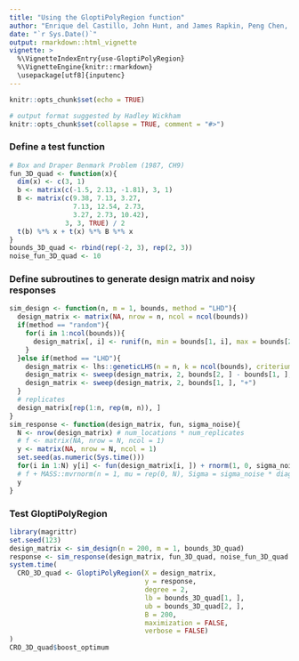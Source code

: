 ```yaml
---
title: "Using the GloptiPolyRegion function"
author: "Enrique del Castillo, John Hunt, and James Rapkin, Peng Chen, Adam Meyers"
date: "`r Sys.Date()`"
output: rmarkdown::html_vignette
vignette: >
  %\VignetteIndexEntry{use-GloptiPolyRegion}
  %\VignetteEngine{knitr::rmarkdown}
  \usepackage[utf8]{inputenc}
---
```

```r
knitr::opts_chunk$set(echo = TRUE)
```

```r
# output format suggested by Hadley Wickham
knitr::opts_chunk$set(collapse = TRUE, comment = "#>")
```

### Define a test function
```r
# Box and Draper Benmark Problem (1987, CH9)
fun_3D_quad <- function(x){
  dim(x) <- c(3, 1)
  b <- matrix(c(-1.5, 2.13, -1.81), 3, 1)
  B <- matrix(c(9.38, 7.13, 3.27,
                7.13, 12.54, 2.73,
                3.27, 2.73, 10.42),
              3, 3, TRUE) / 2
  t(b) %*% x + t(x) %*% B %*% x
}
bounds_3D_quad <- rbind(rep(-2, 3), rep(2, 3))
noise_fun_3D_quad <- 10
```

### Define subroutines to generate design matrix and noisy responses
```r
sim_design <- function(n, m = 1, bounds, method = "LHD"){
  design_matrix <- matrix(NA, nrow = n, ncol = ncol(bounds))
  if(method == "random"){
    for(i in 1:ncol(bounds)){
      design_matrix[, i] <- runif(n, min = bounds[1, i], max = bounds[2, i])
    }
  }else if(method == "LHD"){
    design_matrix <- lhs::geneticLHS(n = n, k = ncol(bounds), criterium = "Maximin")
    design_matrix <- sweep(design_matrix, 2, bounds[2, ] - bounds[1, ], "*")
    design_matrix <- sweep(design_matrix, 2, bounds[1, ], "+")
  }
  # replicates
  design_matrix[rep(1:n, rep(m, n)), ]
}
sim_response <- function(design_matrix, fun, sigma_noise){
  N <- nrow(design_matrix) # num_locations * num_replicates
  # f <- matrix(NA, nrow = N, ncol = 1)
  y <- matrix(NA, nrow = N, ncol = 1)
  set.seed(as.numeric(Sys.time()))
  for(i in 1:N) y[i] <- fun(design_matrix[i, ]) + rnorm(1, 0, sigma_noise)
  # f + MASS::mvrnorm(n = 1, mu = rep(0, N), Sigma = sigma_noise * diag(N))
  y
}
```

### Test GloptiPolyRegion
```r
library(magrittr)
set.seed(123)
design_matrix <- sim_design(n = 200, m = 1, bounds_3D_quad)
response <- sim_response(design_matrix, fun_3D_quad, noise_fun_3D_quad * 1)
system.time(
  CRO_3D_quad <- GloptiPolyRegion(X = design_matrix,
                                  y = response,
                                  degree = 2,
                                  lb = bounds_3D_quad[1, ],
                                  ub = bounds_3D_quad[2, ],
                                  B = 200,
                                  maximization = FALSE,
                                  verbose = FALSE)
)
CRO_3D_quad$boost_optimum
```

